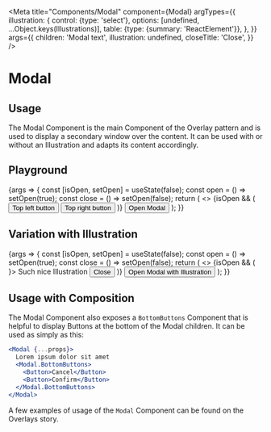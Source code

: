 
<Meta
  title="Components/Modal"
  component={Modal}
  argTypes={{
    illustration: {
      control: {type: 'select'}, options: [undefined, ...Object.keys(Illustrations)],
      table: {type: {summary: 'ReactElement<IllustrationProps>'}},
    },
  }}
  args={{
    children: 'Modal text',
    illustration: undefined,
    closeTitle: 'Close',
  }}
/>

# Modal

## Usage

The Modal Component is the main Component of the Overlay pattern and is used to display a secondary window over the content.
It can be used with or without an Illustration and adapts its content accordingly.

## Playground

<Canvas>
  <Story name="Standard">
    {args => {
      const [isOpen, setOpen] = useState(false);
      const open = () => setOpen(true);
      const close = () => setOpen(false);
      return (
        <>
          {isOpen && (
            <Modal
              {...args}
              onClose={close}
              illustration={
                undefined === Illustrations[args.illustration]
                  ? undefined
                  : React.createElement(Illustrations[args.illustration])
              }
            >
              <Modal.TopLeftButtons>
                <Button>Top left button</Button>
              </Modal.TopLeftButtons>
              <Modal.TopRightButtons>
                <Button>Top right button</Button>
              </Modal.TopRightButtons>
            </Modal>
          )}
          <Button onClick={open}>Open Modal</Button>
        </>
      );
    }}
  </Story>
</Canvas>

<ArgsTable story="Standard" />

## Variation with Illustration

<Canvas>
  <Story name="With Illustration">
    {args => {
      const [isOpen, setOpen] = useState(false);
      const open = () => setOpen(true);
      const close = () => setOpen(false);
      return (
        <>
          {isOpen && (
            <Modal {...args} onClose={close} illustration={<Illustrations.ChannelsIllustration />}>
              Such nice Illustration
              <Modal.BottomButtons>
                <Button onClick={close}>Close</Button>
              </Modal.BottomButtons>
            </Modal>
          )}
          <Button onClick={open}>Open Modal with Illustration</Button>
        </>
      );
    }}
  </Story>
</Canvas>

## Usage with Composition

The Modal Component also exposes a `BottomButtons` Component that is helpful to display Buttons at the bottom of the Modal children. It can be used as simply as this:

```jsx
<Modal {...props}>
  Lorem ipsum dolor sit amet
  <Modal.BottomButtons>
    <Button>Cancel</Button>
    <Button>Confirm</Button>
  </Modal.BottomButtons>
</Modal>
```

A few examples of usage of the `Modal` Component can be found on the <LinkTo kind="Patterns/Overlays" story="Confirm Modal">Overlays story.</LinkTo>
